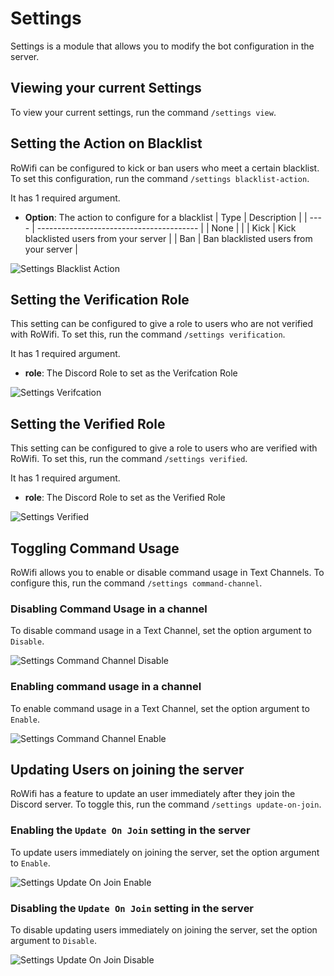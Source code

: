 
# Settings

Settings is a module that allows you to modify the bot configuration in the server.

## Viewing your current Settings

To view your current settings, run the command `/settings view`.

## Setting the Action on Blacklist

RoWifi can be configured to kick or ban users who meet a certain blacklist. To set this configuration, run the command
`/settings blacklist-action`.

It has 1 required argument.

- **Option**: The action to configure for a blacklist
  | Type | Description |
  | ---- | ---------------------------------------- |
  | None | |
  | Kick | Kick blacklisted users from your server |
  | Ban | Ban blacklisted users from your server |

<div className="bg-gradient-to-r from-blue-400 to-pink-500 flex py-2 md:py-4 xl:py-8 px-1 md:px-4 xl:px-6 rounded-sm">
  <Image
    src={settings_blacklist_action}
    alt="Settings Blacklist Action"
    className="rounded-md shadow-xl"
    placeholder="blur"
  />
</div>

## Setting the Verification Role

This setting can be configured to give a role to users who are not verified with RoWifi. To set this, run the command
`/settings verification`.

It has 1 required argument.

- **role**: The Discord Role to set as the Verifcation Role

<div className="bg-gradient-to-r from-blue-400 to-pink-500 flex py-2 md:py-4 xl:py-8 px-1 md:px-4 xl:px-6 rounded-sm">
  <Image
    src={settings_verification}
    alt="Settings Verifcation"
    className="rounded-md shadow-xl"
    placeholder="blur"
  />
</div>

## Setting the Verified Role

This setting can be configured to give a role to users who are verified with RoWifi. To set this, run the command
`/settings verified`.

It has 1 required argument.

- **role**: The Discord Role to set as the Verified Role

<div className="bg-gradient-to-r from-blue-400 to-pink-500 flex py-2 md:py-4 xl:py-8 px-1 md:px-4 xl:px-6 rounded-sm">
  <Image
    src={settings_verified}
    alt="Settings Verified"
    className="rounded-md shadow-xl"
    placeholder="blur"
  />
</div>

## Toggling Command Usage

RoWifi allows you to enable or disable command usage in Text Channels. To configure this, run the
command `/settings command-channel`.

### Disabling Command Usage in a channel

To disable command usage in a Text Channel, set the option argument to `Disable`.

<div className="bg-gradient-to-r from-blue-400 to-pink-500 flex py-2 md:py-4 xl:py-8 px-1 md:px-4 xl:px-6 rounded-sm">
  <Image
    src={settings_command_disable}
    alt="Settings Command Channel Disable"
    className="rounded-md shadow-xl"
    placeholder="blur"
  />
</div>

### Enabling command usage in a channel

To enable command usage in a Text Channel, set the option argument to `Enable`.

<div className="bg-gradient-to-r from-blue-400 to-pink-500 flex py-2 md:py-4 xl:py-8 px-1 md:px-4 xl:px-6 rounded-sm">
  <Image
    src={settings_command_enable}
    alt="Settings Command Channel Enable"
    className="rounded-md shadow-xl"
    placeholder="blur"
  />
</div>

## Updating Users on joining the server

RoWifi has a feature to update an user immediately after they join the Discord server. To toggle this,
run the command `/settings update-on-join`.

### Enabling the `Update On Join` setting in the server

To update users immediately on joining the server, set the option argument to `Enable`.

<div className="bg-gradient-to-r from-blue-400 to-pink-500 flex py-2 md:py-4 xl:py-8 px-1 md:px-4 xl:px-6 rounded-sm">
  <Image
    src={settings_uoj_enable}
    alt="Settings Update On Join Enable"
    className="rounded-md shadow-xl"
    placeholder="blur"
  />
</div>

### Disabling the `Update On Join` setting in the server

To disable updating users immediately on joining the server, set the option argument to `Disable`.

<div className="bg-gradient-to-r from-blue-400 to-pink-500 flex py-2 md:py-4 xl:py-8 px-1 md:px-4 xl:px-6 rounded-sm">
  <Image
    src={settings_uoj_disable}
    alt="Settings Update On Join Disable"
    className="rounded-md shadow-xl"
    placeholder="blur"
  />
</div>

